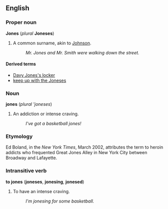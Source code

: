 ==English==
===Proper noun===
'''Jones''' (''plural'' '''Joneses''')

# A common surname, akin to [[Johnson]].
#: ''Mr. Jones and Mr. Smith were walking down the street.''

====Derived terms====
*[[Davy Jones's locker]]<!-- not sure about apostrophe or capitalisation --><!--Apostrophe because possessive; extra "s" because this is pronounced; capitalised because a proper noun - Paul G, 2005-6-10-->
*[[keep up with the Joneses]]

===Noun===
'''jones''' (''plural'' '''joneses'')

# An addiction or intense craving.
#: ''I've got a basketball jones!''

===Etymology===
Ed Boland, in the ''New York Times'', March 2002, attributes the term to heroin addicts who frequented Great Jones Alley in New York City between Broadway and Lafayette.

===Intransitive verb===
'''to jones''' ('''joneses''', '''jonesing''', '''jonesed''')

#To have an intense craving.
#:''I'm jonesing for some basketball.''